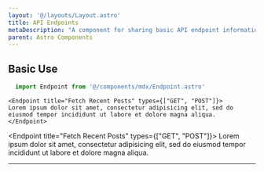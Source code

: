 ```yaml
---
layout: '@/layouts/Layout.astro'
title: API Endpoints
metaDescription: "A component for sharing basic API endpoint information."
parent: Astro Components
---
```



## Basic Use

```js
  import Endpoint from '@/components/mdx/Endpoint.astro'
```

```mdx
<Endpoint title="Fetch Recent Posts" types={["GET", "POST"]}>
Lorem ipsum dolor sit amet, consectetur adipisicing elit, sed do eiusmod tempor incididunt ut labore et dolore magna aliqua.
</Endpoint>
```

<Endpoint title="Fetch Recent Posts" types={["GET", "POST"]}>
Lorem ipsum dolor sit amet, consectetur adipisicing elit, sed do eiusmod tempor incididunt ut labore et dolore magna aliqua.
</Endpoint>

---